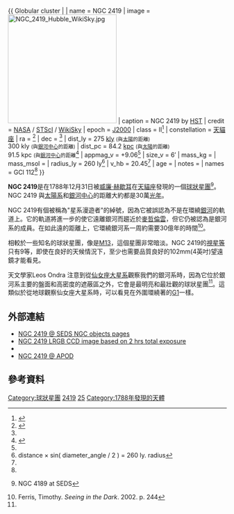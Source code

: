 {{ Globular cluster |
| name = NGC 2419
| image = [[File:NGC_2419_Hubble_WikiSky.jpg|250px]]
| caption = NGC 2419 by [[哈伯太空望遠鏡|HST]]
| credit = [[NASA|NASA]] / [[STScI|STScI]] / [[WikiSky|WikiSky]]
| epoch = [[J2000|J2000]]
| class = II<ref>{{Cite web |url=http://www.seds.org/messier/xtra/ngc/n2419.html |title=NGC 2419 @ SEDS NGC objects pages |accessdate=2010-02-21 |archive-date=1996-12-21 |archive-url=https://web.archive.org/web/19961221221644/http://www.seds.org/messier/xtra/ngc/n2419.html |dead-url=no }}</ref>
| constellation = [[天貓座|天貓座]]
| ra = {{RA|07|38|08.51}}<ref name="simbad">{{cite web
  | title=SIMBAD Astronomical Database
  | work=Results for NGC 2419
  | url=http://simbad.u-strasbg.fr/Simbad
  | accessdate=2006-11-17
  | archive-date=2019-05-01
  | archive-url=https://web.archive.org/web/20190501023034/http://simbad.u-strasbg.fr/simbad/
  | dead-url=no
  }}</ref>
| dec = {{DEC|+38|52|54.9}}<ref name="simbad" />
| dist_ly = 275 [[光年|kly]] <small>(與[[太陽|太陽]]的距離)</small><br />300 kly <small>(與[[銀心|銀河中心]]的距離)</small>
| dist_pc = 84.2 [[秒差距|kpc]] <small>(與[[太陽|太陽]]的距離)</small><br />91.5 kpc <small>(與[[銀心|銀河中心]]的距離</small><ref name="harris">{{cite journal| author = Harris, W.E.| year = 1996| title = A Catalog of Parameters for Globular Clusters in the Milky Way| journal = AJ| volume = 112| pages = 1487| url = http://physwww.physics.mcmaster.ca/%7Eharris/mwgc.dat| doi = 10.1086/118116| access-date = 2010-02-21| archive-date = 2019-05-08| archive-url = https://web.archive.org/web/20190508211350/http://physwww.physics.mcmaster.ca/~harris/mwgc.dat| dead-url = no}}</ref>
| appmag_v = +9.06<ref name="simbad" />
| size_v = 6′
| mass_kg = 
| mass_msol = 
| radius_ly = 260 ly<ref>distance × sin( diameter_angle / 2 ) = 260 ly. radius</ref>
| v_hb = 20.45<ref name="harris" />
| age = 
| notes = 
| names = GCl 112<ref name="simbad"/>
}}

'''NGC 2419'''是在1788年12月31日被[[威廉·赫歇耳|威廉·赫歇耳]]在[[天貓座|天貓座]]發現的一個[[球狀星團|球狀星團]]<ref>{{cite web |url=http://www.seds.org/messier/xtra/ngc/n2419.html |title=存档副本 |accessdate=2010-02-21 |deadurl=yes |archiveurl=https://web.archive.org/web/19961221221644/http://www.seds.org/messier/xtra/ngc/n2419.html |archivedate=1996-12-21 }} NGC 4189 at SEDS</ref>。NGC 2419 與[[太陽系|太陽系]]和[[銀心|銀河中心]]的距離大約都是30萬[[光年|光年]]。 

NGC 2419有個被稱為"星系漫遊者"的綽號，因為它被誤認為不是在環繞[[銀河|銀河]]的軌道上。它的軌道將進一步的使它遠離銀河而趨近於[[麥哲倫雲|麥哲倫雲]]，但它仍被認為是銀河系的成員。在如此遠的距離上，它環繞銀河系一周約需要30億年的時間<ref name = "ferris">Ferris, Timothy. ''Seeing in the Dark''. 2002. p. 244</ref>。

相較於一些知名的球狀星團，像是[[M13|M13]]，這個星團非常暗淡。NGC 2419的[[視星等|視星等]]只有9等，即使在良好的天候情況下，至少也需要品質良好的102mm(4英吋)望遠鏡才能看見。

天文學家Leos Ondra 注意到從[[仙女座大星系|仙女座大星系]]觀察我們的銀河系時，因為它位於銀河系主要的盤面和高密度的遮蔽區之外，它會是最明亮和最壯觀的球狀星團<ref name = "ferris"/>。這類似於從地球觀察仙女座大星系時，可以看見在外圍環繞著的[[梅歐_II|G1]]一樣。

== 外部連結 ==
* [https://web.archive.org/web/19961221221644/http://www.seds.org/messier/xtra/ngc/n2419.html NGC 2419 @ SEDS NGC objects pages]
* [http://www.perseus.gr/Astro-DSO-NGC-2419.htm NGC 2419 LRGB CCD image based on 2 hrs total exposure]{{Wayback|url=http://www.perseus.gr/Astro-DSO-NGC-2419.htm |date=20090625200802 }}
* {{WikiSky}}
* [http://antwrp.gsfc.nasa.gov/apod/ap090123.html NGC 2419 @ APOD]{{Wayback|url=http://antwrp.gsfc.nasa.gov/apod/ap090123.html |date=20090930111712 }}

== 參考資料 ==

{{Reflist}}
{{Sky|07|38|08.51|+|38|52|54.9|275000}}

{{模板:科德韦尔天体}}

[[Category:球狀星團|Category:球狀星團]]
[[Category:天貓座NGC天體|2419]]
[[Category:科德韦尔天体|25]]
[[Category:1788年發現的天體|Category:1788年發現的天體]]